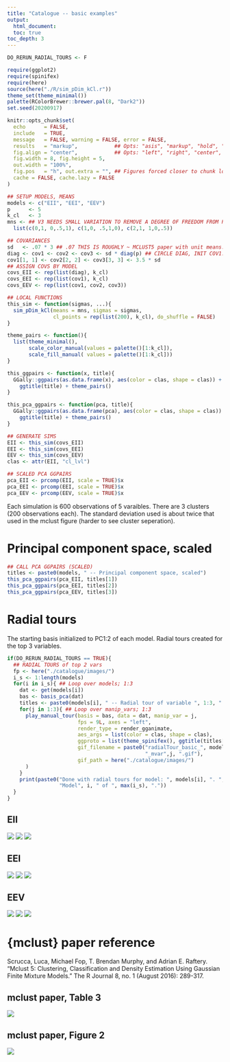 ```yaml
---
title: "Catalogue -- basic examples"
output:
  html_document:
  toc: true
toc_depth: 3
---
```

```r
DO_RERUN_RADIAL_TOURS <- F

require(ggplot2)
require(spinifex)
require(here)
source(here("./R/sim_pDim_kCl.r"))
theme_set(theme_minimal())
palette(RColorBrewer::brewer.pal(8, "Dark2"))
set.seed(20200917)

knitr::opts_chunk$set(
  echo      = FALSE,
  include   = TRUE,
  message   = FALSE, warning = FALSE, error = FALSE,
  results   = "markup",            ## Opts: "asis", "markup", "hold", "hide"
  fig.align = "center",            ## Opts: "left", "right", "center", "default"
  fig.width = 8, fig.height = 5,
  out.width = "100%",
  fig.pos   = "h", out.extra = "", ## Figures forced closer to chunk location.
  cache = FALSE, cache.lazy = FALSE
)
```

```r
## SETUP MODELS, MEANS
models <- c("EII", "EEI", "EEV")
p      <- 5
k_cl   <- 3
mns <- ## V3 NEEDS SMALL VARIATION TO REMOVE A DEGREE OF FREEDOM FROM PCA ROTATION 
  list(c(0,1, 0,.5,1), c(1,0, .5,1,0), c(2,1, 1,0,.5))

## COVARIANCES
sd   <- .07 * 3 ## .07 THIS IS ROUGHLY ~ MCLUST5 paper with unit means.
diag <- cov1 <- cov2 <- cov3 <- sd * diag(p) ## CIRCLE DIAG, INIT COV1:3
cov1[1, 1] <- cov2[2, 2] <- cov3[3, 3] <- 3.5 * sd
## ASSIGN COVS BY MODEL
covs_EII <- rep(list(diag), k_cl)
covs_EEI <- rep(list(cov1), k_cl)
covs_EEV <- rep(list(cov1, cov2, cov3))

## LOCAL FUNCTIONS
this_sim <- function(sigmas, ...){
  sim_pDim_kCl(means = mns, sigmas = sigmas,
               cl_points = rep(list(200), k_cl), do_shuffle = FALSE)
}

theme_pairs <- function(){
  list(theme_minimal(),
       scale_color_manual(values = palette()[1:k_cl]),
       scale_fill_manual( values = palette()[1:k_cl]))
}

this_ggpairs <- function(x, title){
  GGally::ggpairs(as.data.frame(x), aes(color = clas, shape = clas)) +
    ggtitle(title) + theme_pairs()
}

this_pca_ggpairs <- function(pca, title){
  GGally::ggpairs(as.data.frame(pca), aes(color = clas, shape = clas)) +
    ggtitle(title) + theme_pairs()
}

## GENERATE SIMS
EII <- this_sim(covs_EII)
EEI <- this_sim(covs_EEI)
EEV <- this_sim(covs_EEV)
clas <- attr(EII, "cl_lvl")

## SCALED PCA GGPAIRS
pca_EII <- prcomp(EII, scale = TRUE)$x
pca_EEI <- prcomp(EEI, scale = TRUE)$x
pca_EEV <- prcomp(EEV, scale = TRUE)$x
```

Each simulation is 600 observations of 5 varaibles. There are 3 clusters (200 observations each). The standard deviation used is about twice that used in the mclust figure (harder to see cluster seperation).

<!-- # Variable space -->

<!-- ```{r variableSpace} -->
<!-- titles <- paste0(models, " -- Variable space") -->
<!-- this_ggpairs(EII, titles[1]) -->
<!-- this_ggpairs(EEI, titles[2]) -->
<!-- this_ggpairs(EEV, titles[3]) -->
<!-- ``` -->

# Principal component space, scaled

```r
## CALL PCA GGPAIRS (SCALED)
titles <- paste0(models, " -- Principal component space, scaled")
this_pca_ggpairs(pca_EII, titles[1])
this_pca_ggpairs(pca_EEI, titles[2])
this_pca_ggpairs(pca_EEV, titles[3])
```

# Radial tours

The starting basis initialized to PC1:2 of each model. Radial tours created for the top 3 variables.

```r
if(DO_RERUN_RADIAL_TOURS == TRUE){
  ## RADIAL TOURS of top 2 vars
  fp <- here("./catalogue/images/")
  i_s <- 1:length(models)
  for(i in i_s){ ## Loop over models; 1:3
    dat <- get(models[i])
    bas <- basis_pca(dat)
    titles <- paste0(models[i], " -- Radial tour of variable ", 1:3, ".")
    for(j in 1:3){ ## Loop over manip_vars; 1:3
      play_manual_tour(basis = bas, data = dat, manip_var = j,
                       fps = 9L, axes = "left",
                       render_type = render_gganimate,
                       aes_args = list(color = clas, shape = clas),
                       ggproto = list(theme_spinifex(), ggtitle(titles[j])),
                       gif_filename = paste0("radialTour_basic_", models[i], 
                                             "_mvar",j, ".gif"),
                       gif_path = here("./catalogue/images/")
      )
    }
    print(paste0("Done with radial tours for model: ", models[i], ". ",
                 "Model", i, " of ", max(i_s), "."))
  }
}
```

## EII

![](images/radialTour_basic_EII_mvar1.gif)
![](images/radialTour_basic_EII_mvar2.gif)
![](images/radialTour_basic_EII_mvar3.gif)

## EEI

![](images/radialTour_basic_EEI_mvar1.gif)
![](images/radialTour_basic_EEI_mvar2.gif)
![](images/radialTour_basic_EEI_mvar3.gif)

## EEV

![](images/radialTour_basic_EEV_mvar1.gif)
![](images/radialTour_basic_EEV_mvar2.gif)
![](images/radialTour_basic_EEV_mvar3.gif)


# {mclust} paper reference

Scrucca, Luca, Michael Fop, T. Brendan Murphy, and Adrian E. Raftery. "Mclust 5: Clustering, Classification and Density Estimation Using Gaussian Finite Mixture Models." The R Journal 8, no. 1 (August 2016): 289-317.

## mclust paper, Table 3 
![](./images/mclust_table3.png)

## mclust paper, Figure 2
![](./images/mclust_figure2.png)
